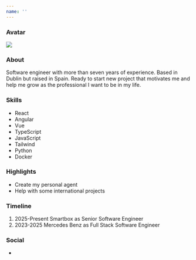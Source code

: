 ```yaml
---
name: ''
---
```

### Avatar
![](/notion/26ba0b87-60a7-8020-a5d8-c079a92a0b24/img-2.png)
### About
Software engineer with more than seven years of experience. Based in Dublin but raised in Spain.
Ready to start new project that motivates me and help me grow as the professional I want to be in my life.
### Skills
- React
- Angular
- Vue
- TypeScript
- JavaScript
- Tailwind
- Python
- Docker
### Highlights
- Create my personal agent
- Help with some international projects
### Timeline
1. 2025-Present Smartbox as Senior Software Engineer
1. 2023-2025 Mercedes Benz as Full Stack Software Engineer
### Social
- 
